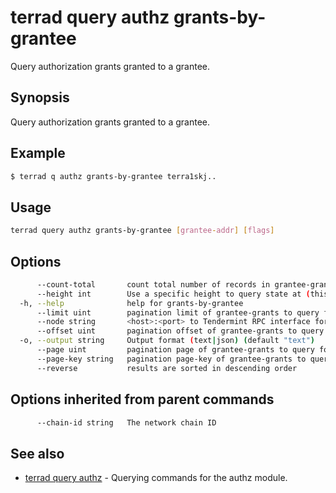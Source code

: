 # terrad query authz grants-by-grantee

Query authorization grants granted to a grantee.

## Synopsis

Query authorization grants granted to a grantee.

## Example

```sh Terrad
$ terrad q authz grants-by-grantee terra1skj..
```

## Usage

```sh Terrad
terrad query authz grants-by-grantee [grantee-addr] [flags]
```



## Options

```sh Terrad
      --count-total       count total number of records in grantee-grants to query for
      --height int        Use a specific height to query state at (this can error if the node is pruning state)
  -h, --help              help for grants-by-grantee
      --limit uint        pagination limit of grantee-grants to query for (default 100)
      --node string       <host>:<port> to Tendermint RPC interface for this chain (default "tcp://localhost:26657")
      --offset uint       pagination offset of grantee-grants to query for
  -o, --output string     Output format (text|json) (default "text")
      --page uint         pagination page of grantee-grants to query for. This sets offset to a multiple of limit (default 1)
      --page-key string   pagination page-key of grantee-grants to query for
      --reverse           results are sorted in descending order
```

## Options inherited from parent commands

```sh Terrad
      --chain-id string   The network chain ID
```

## See also

* [terrad query authz](./terrad_query_authz.mdx)	 - Querying commands for the authz module.


